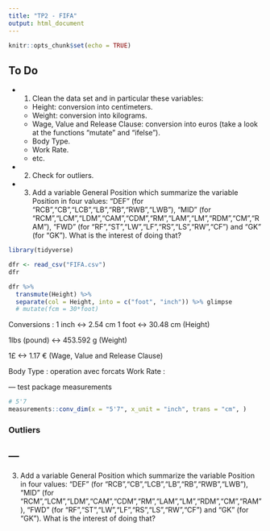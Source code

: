 ```yaml
---
title: "TP2 - FIFA"
output: html_document
---
```


```r
knitr::opts_chunk$set(echo = TRUE)
```

## To Do

  * 1) Clean the data set and in particular these variables:
    + Height: conversion into centimeters.
    + Weight: conversion into kilograms.
    + Wage, Value and Release Clause: conversion into euros (take a look at the
  functions "mutate" and "ifelse").
    + Body Type.
    + Work Rate.
    + etc.

  * 2) Check for outliers.

  * 3) Add a variable General Position which summarize the variable Position in four
values: "DEF" (for "RCB","CB","LCB","LB","RB","RWB","LWB"), "MID" (for "RCM","LCM","LDM","CAM","CDM","RM","LAM","LM","RDM","CM","RAM"), "FWD" (for "RF","ST","LW","LF","RS","LS","RW","CF") and "GK" (for "GK"). What is the interest of doing that?


```r
library(tidyverse)
```


```r
dfr <- read_csv("FIFA.csv")
dfr
```


```r
dfr %>% 
  transmute(Height) %>% 
  separate(col = Height, into = c("foot", "inch")) %>% glimpse
  # mutate(fcm = 30*foot)
```


Conversions :
1 inch <-> 2.54 cm
1 foot <-> 30.48 cm (Height)

1lbs (pound) <-> 453.592 g (Weight)

1£ <-> 1.17 € (Wage, Value and Release Clause)

Body Type : operation avec forcats
Work Rate :


--- test package measurements
```r
# 5'7
measurements::conv_dim(x = "5'7", x_unit = "inch", trans = "cm", )
```



### Outliers



## ---

3) Add a variable General Position which summarize the variable Position in four values: "DEF" (for "RCB","CB","LCB","LB","RB","RWB","LWB"), "MID" (for "RCM","LCM","LDM","CAM","CDM","RM","LAM","LM","RDM","CM","RAM"), "FWD" (for "RF","ST","LW","LF","RS","LS","RW","CF") and "GK" (for "GK"). What is the interest of doing that?

